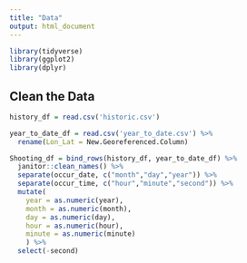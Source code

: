 ```yaml
---
title: "Data"
output: html_document
---
```


```r
library(tidyverse)
library(ggplot2)
library(dplyr)
```

## Clean the Data

```r
history_df = read.csv('historic.csv')

year_to_date_df = read.csv('year_to_date.csv') %>% 
  rename(Lon_Lat = New.Georeferenced.Column)
```

```r
Shooting_df = bind_rows(history_df, year_to_date_df) %>% 
  janitor::clean_names() %>% 
  separate(occur_date, c("month","day","year")) %>% 
  separate(occur_time, c("hour","minute","second")) %>% 
  mutate(
    year = as.numeric(year), 
    month = as.numeric(month),
    day = as.numeric(day),
    hour = as.numeric(hour),
    minute = as.numeric(minute)
    ) %>% 
  select(-second)

```


